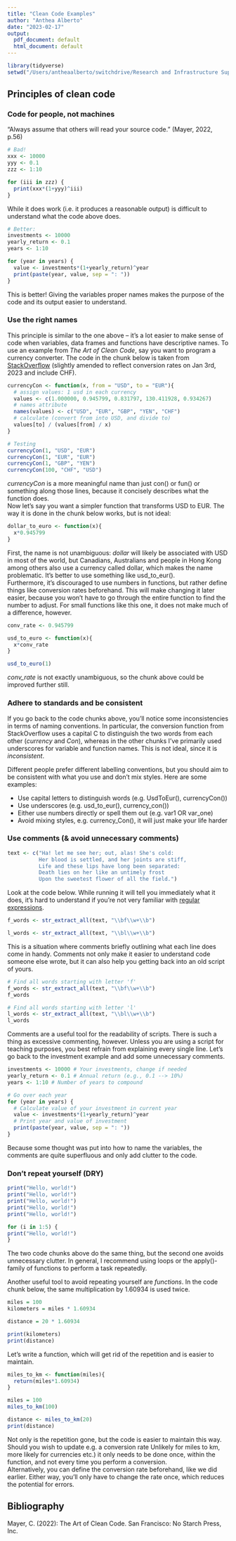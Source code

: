 ```yaml
---
title: "Clean Code Examples"
author: "Anthea Alberto"
date: "2023-02-17"
output:
  pdf_document: default
  html_document: default
---
```


```r
library(tidyverse)
setwd("/Users/antheaalberto/switchdrive/Research and Infrastructure Support/Veranstaltungen/20230217_WWZ")
```

## Principles of clean code

### Code for people, not machines

"Always assume that others will read your source code." (Mayer, 2022, p.56)

```r
# Bad!
xxx <- 10000
yyy <- 0.1
zzz <- 1:10

for (iii in zzz) {
  print(xxx*(1+yyy)^iii)
}
```

While it does work (i.e. it produces a reasonable output) is difficult to understand what the code above does.

```r
# Better:
investments <- 10000
yearly_return <- 0.1
years <- 1:10

for (year in years) {
  value <- investments*(1+yearly_return)^year
  print(paste(year, value, sep = ": "))
}
```

This is better! Giving the variables proper names makes the purpose of the code and its output easier to understand.

### Use the right names

This principle is similar to the one above -- it's a lot easier to make sense of code when variables, data frames and functions have descriptive names. To use an example from *The Art of Clean Code*, say you want to program a currency converter. The code in the chunk below is taken from [StackOverflow](https://stackoverflow.com/questions/61395512/function-to-convert-from-one-currency-to-another-currency-in-r) (slightly amended to reflect conversion rates on Jan 3rd, 2023 and include CHF).

```r

currencyCon <- function(x, from = "USD", to = "EUR"){
  # assign values: 1 usd in each currency 
  values <- c(1.000000, 0.945799, 0.831797, 130.411928, 0.934267)
  # names attribute 
  names(values) <- c("USD", "EUR", "GBP", "YEN", "CHF")
  # calculate (convert from into USD, and divide to)
  values[to] / (values[from] / x)
}

```

```r
# Testing 
currencyCon(1, "USD", "EUR")
currencyCon(1, "EUR", "EUR")
currencyCon(1, "GBP", "YEN")
currencyCon(100, "CHF", "USD")
```

*currencyCon* is a more meaningful name than just con() or fun() or something along those lines, because it concisely describes what the function does.\
Now let's say you want a simpler function that transforms USD to EUR. The way it is done in the chunk below works, but is not ideal:

```r

dollar_to_euro <- function(x){
  x*0.945799
}
```

First, the name is not unambiguous: *dollar* will likely be associated with USD in most of the world, but Canadians, Australians and people in Hong Kong among others also use a currency called dollar, which makes the name problematic. It's better to use something like usd_to_eur().\
Furthermore, it's discouraged to use numbers in functions, but rather define things like conversion rates beforehand. This will make changing it later easier, because you won't have to go through the entire function to find the number to adjust. For small functions like this one, it does not make much of a difference, however.

```r
conv_rate <- 0.945799

usd_to_euro <- function(x){
  x*conv_rate
}

usd_to_euro(1)
```

*conv_rate* is not exactly unambiguous, so the chunk above could be improved further still.

### Adhere to standards and be consistent

If you go back to the code chunks above, you'll notice some inconsistencies in terms of naming conventions. In particular, the conversion function from StackOverflow uses a capital C to distinguish the two words from each other (*currency* and *Con*), whereas in the other chunks I've primarily used underscores for variable and function names. This is not ideal, since it is *inconsistent*.

Different people prefer different labelling conventions, but you should aim to be consistent with what you use and don't mix styles. Here are some examples:

-   Use capital letters to distinguish words (e.g. UsdToEur(), currencyCon())
-   Use underscores (e.g. usd_to_eur(), currency_con())
-   Either use numbers directly or spell them out (e.g. var1 OR var_one)
-   Avoid mixing styles, e.g. currency_Con(), it will just make your life harder

### Use comments (& avoid unnecessary comments)

```r
text <- c("Ha! let me see her; out, alas! She's cold:
          Her blood is settled, and her joints are stiff,
          Life and these lips have long been separated:
          Death lies on her like an untimely frost
          Upon the sweetest flower of all the field.")

```

Look at the code below. While running it will tell you immediately what it does, it's hard to understand if you're not very familiar with [regular expressions](https://www.regular-expressions.info/).

```r
f_words <- str_extract_all(text, "\\bf\\w+\\b")

l_words <- str_extract_all(text, "\\bl\\w+\\b")
```

This is a situation where comments briefly outlining what each line does come in handy. Comments not only make it easier to understand code someone else wrote, but it can also help you getting back into an old script of yours.

```r
# Find all words starting with letter 'f'
f_words <- str_extract_all(text, "\\bf\\w+\\b")
f_words

# Find all words starting with letter 'l'
l_words <- str_extract_all(text, "\\bl\\w+\\b")
l_words
```

Comments are a useful tool for the readability of scripts. There is such a thing as excessive commenting, however. Unless you are using a script for teaching purposes, you best refrain from explaining every single line. Let's go back to the investment example and add some unnecessary comments.

```r
investments <- 10000 # Your investments, change if needed
yearly_return <- 0.1 # Annual return (e.g., 0.1 --> 10%)
years <- 1:10 # Number of years to compound

# Go over each year
for (year in years) {
  # Calculate value of your investment in current year
  value <- investments*(1+yearly_return)^year
  # Print year and value of investment
  print(paste(year, value, sep = ": "))
}
```

Because some thought was put into how to name the variables, the comments are quite superfluous and only add clutter to the code.

### Don't repeat yourself (DRY)

```r
print("Hello, world!")
print("Hello, world!")
print("Hello, world!")
print("Hello, world!")
print("Hello, world!")
```

```r
for (i in 1:5) {
print("Hello, world!")  
}
```

The two code chunks above do the same thing, but the second one avoids unnecessary clutter. In general, I recommend using loops or the apply()-family of functions to perform a task repeatedly.

Another useful tool to avoid repeating yourself are *functions*. In the code chunk below, the same multiplication by 1.60934 is used twice.

```r
miles = 100
kilometers = miles * 1.60934

distance = 20 * 1.60934

print(kilometers)
print(distance)
```

Let's write a function, which will get rid of the repetition and is easier to maintain.

```r
miles_to_km <- function(miles){
  return(miles*1.60934)
}

miles = 100
miles_to_km(100)

distance <- miles_to_km(20)
print(distance)
```

Not only is the repetition gone, but the code is easier to maintain this way. Should you wish to update e.g. a conversion rate Unlikely for miles to km, more likely for currencies etc.) it only needs to be done once, within the function, and not every time you perform a conversion.\
Alternatively, you can define the conversion rate beforehand, like we did earlier. Either way, you'll only have to change the rate once, which reduces the potential for errors.

## Bibliography

Mayer, C. (2022): The Art of Clean Code. San Francisco: No Starch Press, Inc.
